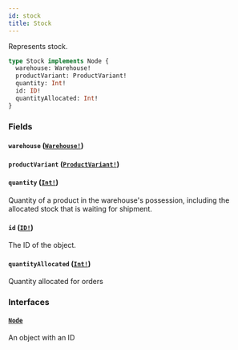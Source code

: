 ```yaml
---
id: stock
title: Stock
---
```


Represents stock.

```graphql
type Stock implements Node {
  warehouse: Warehouse!
  productVariant: ProductVariant!
  quantity: Int!
  id: ID!
  quantityAllocated: Int!
}
```

### Fields

#### `warehouse` ([`Warehouse!`](/developer/api-reference/objects/warehouse))

#### `productVariant` ([`ProductVariant!`](/developer/api-reference/objects/product-variant))

#### `quantity` ([`Int!`](/developer/api-reference/scalars/int))

Quantity of a product in the warehouse's possession, including the allocated stock that is waiting for shipment.

#### `id` ([`ID!`](/developer/api-reference/scalars/id))

The ID of the object.

#### `quantityAllocated` ([`Int!`](/developer/api-reference/scalars/int))

Quantity allocated for orders

### Interfaces

#### [`Node`](/developer/api-reference/interfaces/node)

An object with an ID

